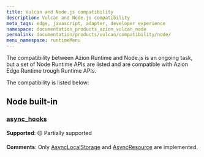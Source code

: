```yaml
---
title: Vulcan and Node.js compatibility
description: Vulcan and Node.js compatibility
meta_tags: edge, javascript, adapter, developer experience
namespace: documentation_products_azion_vulcan_node
permalink: documentation/products/vulcan/compatibility/node/
menu_namespace: runtimeMenu
---
```


The compatibility between Azion Runtime and Node.js is an ongoing task, but a set of Node Runtime APIs are listed and are compatible with Azion Edge Runtime trough Runtime APIs.

The compatibility is listed below:

## Node built-in

### [async_hooks](https://nodejs.org/api/async_hooks.html)

**Supported**: 🟡 Partially supported

**Comments**: Only [AsyncLocalStorage](https://nodejs.org/api/async_context.html#class-asynclocalstorage) and [AsyncResource](https://nodejs.org/api/async_hooks.html#class-asyncresource) are implemented.
